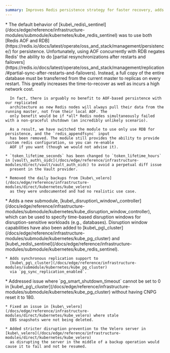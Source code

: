 ```yaml
---
summary: Improves Redis persistence strategy for faster recovery, adds disruption window controller for scheduling maintenance periods, introduces PostgreSQL synchronous replication, and enhances Velero backup reliability.
---
```



<ChangelogEntry>
  <Fragment slot="breaking-changes">
    * The default behavior of [kube\_redis\_sentinel](/docs/edge/reference/infrastructure-modules/submodule/kubernetes/kube_redis_sentinel)
      was to use both [Redis AOF and RDB](https://redis.io/docs/latest/operate/oss_and_stack/management/persistence/) for persistence.
      Unfortunately, using AOF concurrently with RDB negates Redis' the ability to do [partial resynchronizations after restarts
      and failovers](https://redis.io/docs/latest/operate/oss_and_stack/management/replication/#partial-sync-after-restarts-and-failovers).
      Instead, a full copy of the entire database must be transferred from the current master to replicas on every restart. This greatly increases
      the time-to-recover as well as incurs a high network cost.

      In fact, there is arguably no benefit to AOF-based persistence with our replicated
      architecture as new Redis nodes will always pull their data from the running master, not from their local AOF. The
      only benefit would be if *all* Redis nodes simultaneously failed with a non-graceful shutdown (an incredibly unlikely scenario).

      As a result, we have switched the module to use only use RDB for persistence, and the `redis_appendfsync` input
      has been removed. The module still provides the ability to provide custom redis configuration, so you can re-enable
      AOF if you want (though we would not advise it).

    * `token_lifetime_seconds` has been changed to `token_lifetime_hours` in [vault\_auth\_oidc](/docs/edge/reference/infrastructure-modules/direct/vault/vault_auth_oidc) to avoid a perpetual diff issue
      present in the Vault provider.

    * Removed the daily backups from [kube\_velero](/docs/edge/reference/infrastructure-modules/direct/kubernetes/kube_velero)
      as they were undocumented and had no realistic use case.
  </Fragment>

  <Fragment slot="additions">
    * Adds a new submodule, [kube\_disruption\_window\_controller](/docs/edge/reference/infrastructure-modules/submodule/kubernetes/kube_disruption_window_controller),
      which can be used to specify time-based disruption windows for disruption-sensitive workloads (e.g., databases). Disruption
      window capabilities have also been added to [kube\_pg\_cluster](/docs/edge/reference/infrastructure-modules/submodule/kubernetes/kube_pg_cluster)
      and [kube\_redis\_sentinel](/docs/edge/reference/infrastructure-modules/submodule/kubernetes/kube_redis_sentinel).

    * Adds synchronous replication support to
      [kube\_pg\_cluster](/docs/edge/reference/infrastructure-modules/submodule/kubernetes/kube_pg_cluster)
      via `pg_sync_replication_enabled`.
  </Fragment>

  <Fragment slot="fixes">
    * Addressed issue where `pg_smart_shutdown_timeout` cannot be set to 0 in [kube\_pg\_cluster](/docs/edge/reference/infrastructure-modules/submodule/kubernetes/kube_pg_cluster)
      without having CNPG reset it to 180.

    * Fixed an issue in [kube\_velero](/docs/edge/reference/infrastructure-modules/direct/kubernetes/kube_velero) where stale
      EBS snapshots were not being deleted.

    * Added stricter disruption prevention to the Velero server in [kube\_velero](/docs/edge/reference/infrastructure-modules/direct/kubernetes/kube_velero)
      as disrupting the server in the middle of a backup operation would cause it to fail and not be resumed.
  </Fragment>
</ChangelogEntry>
